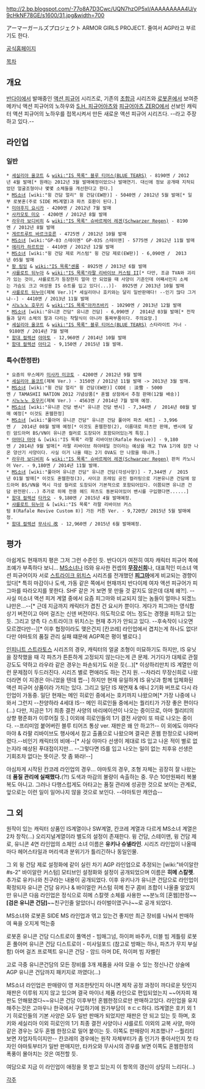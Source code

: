 http://2.bp.blogspot.com/-77o8A7D3Cwc/UQN7hzOP5xI/AAAAAAAAA4U/y9cHkNF78GE/s1600/31.jpg&width=700

アーマーガールズプロジェクト
ARMOR GIRLS PROJECT. 줄여서 AGP라고 부르기도 한다.

[http://tamashii.jp/item/category.php?eid=00030 공식홈페이지]

[[목차]]
== 개요 ==
[[반다이]]에서 발매중인 [[액션 피규어]] 시리즈로, 기존의 [[초합금]] 시리즈와 [[로봇혼]]에서 보여준 메카닉 액션 피규어의 노하우와 [[S.H. 피규어아츠]]와 [[피규어아츠 ZERO]]에서 선보인 캐릭터 액션 피규어의 노하우를 접목시켜서 만든 새로운 액션 피규어 시리즈다. --라고 주장하고 있다.--

== 라인업 ==
=== 일반 ===
 * [[세실리아 올코트]] & [[wiki:"IS 목록" 블루 티어스(BLUE TEARS)]] - 8190엔 / 2012년 4월 발매[* 원래는 2012년 3월 발매예정이었으나 발매연기. 대신에 정보 공개때 지적되었던 얼굴조형이나 몇몇 소체들을 개선한다고 한다.]
 * [[MS소녀]] [wiki:"윙 건담 얼리" 윙 건담(EW판)] - 5040엔 / 2012년 5월 발매[* 일부 로봇혼(주로 SIDE MS계열)과 파츠 호환이 된다.]
 * [[미야후지 요시카]] - 4200엔 / 2012년 7월 발매
 * [[사카모토 미오]] - 4200엔 / 2012년 8월 발매
 * [[라우라 보디비히]] & [[wiki:"IS 목록" 슈바르체어 레겐(Schwarzer Regen)]] - 8190엔 / 2012년 8월 발매
 * [[게르트루트 바르크호른]] - 4725엔 / 2012년 10월 발매
 * [[MS소녀]] [wiki:"GP-03 스테이멘" GP-03S 스테이맨] - 5775엔 / 2012년 11월 발매
 * [[에리카 하르트만]] - 4410엔 / 2012년 12월 발매
 * [[MS소녀]] [wiki:"윙 건담 제로 커스텀" 윙 건담 제로(EW판)] - 6,090엔 /  2013년 05월 발매
 * [[팡 링잉]] & [[wiki:"IS 목록"센롱]] - 8925엔 / 2013년 6월 발매
 * [[샤를로트 뒤누아]] & [[wiki:"IS 목록"라팔 리바이브 커스텀 II]][* 다만, 조금 TVA와 괴리가 있는 것이, 샤를로트가 등장한지 얼마 안 되었을 때 사양이 기준인데 어째서인지 소체는 가슴도 크고 여성용 IS 슈트를 입고 있다(...)]-  8925엔 / 2013년 10월 발매
 * [[샤를로트 뒤누아]](제복 Ver.)[* 세실리아나 호키와는 달리 일반판매다! --인기 많다 그거냐--] - 4410엔 / 2013년 11월 발매
 * [[시노노노 호우키]] & [[wiki:"IS 목록"아카츠바키]] - 10290엔 / 2013년 12월 발매 
 * [[MS소녀]] [wiki:"유니콘 건담" 유니콘 건담] - 6,090엔 /  2014년 03월 발매[* 전작들과 달리 소체의 팔과 다리는 착탈식이 아니라 통짜부품이다. 주의요망.]
 * [[세실리아 올코트]] & [[wiki:"IS 목록" 블루 티어스(BLUE TEARS)]] 스타라이트 거너 - 9180엔 / 2014년 7월 발매
 * [[함대 컬렉션]] [[야마토(함대 컬렉션)|야마토]] - 12,960엔 / 2014년 10월 발매
 * [[함대 컬렉션]] [[아타고]] - 9,150엔 / 2015년 1월 발매.

=== 특수(한정판) ===
 * 요즘의 무스메카 [[미사카 미코토]] - 4200엔 / 2012년 9월 발매
 * [[세실리아 올코트]](제복 Ver.) - 3150엔 / 2012년 11월 발매 -> 2013년 3월 발매.
 * [[MS소녀]] [wiki:"윙 건담 얼리" 윙 건담(EW판)] CODE : 淡雪 - 5000엔 / TAMASHII NATION 2012 기념상품[* 혼웹 상점에서 추첨 판매(12월 배송)]
 * [[시노노노 호우키]](제복 Ver.) - 4563엔 / 2014년 7월 발매 예정.
 * [[MS소녀]] [wiki:"유니콘 건담 밴시" 유니콘 건담 밴시] - 7,344엔 /  2014년 08월 발매 예정[* 이것도 혼웹한정]
 * [[MS소녀]] [wiki:"풀아머 유니콘 건담" 유니콘 건담 풀아머 파츠 세트] - 3,996엔 /  2014년 08월 발매 예정[* 이것도 혼웹한정(2), 이름대로 파츠만 판매, 밴시에 달린 암드아머 BS/VN이 유니콘 컬러로 도장되어 포함되어있는게 특징.]
 * [[야마다 마야]] & [wiki:"IS 목록" 라팔 리바이브(Rafale Revive)] - 9,180엔 / 2014년 9월 발매[* 라팔 리바이브 하야테일 것이라는 예상을 깨고 TVA 1기에 잠깐 나온 양산기 사양이다. 사실 이거 나올 때는 2기 OVA도 안 나왔을 때니까.]
 * [[라우라 보디비히]] & [[wiki:"IS 목록" 슈바르체어 레겐(Schwarzer Regen)]] 판처 카노니어 Ver. - 9,180엔 / 2014년 11월 발매.
 * [[MS소녀]] [wiki:"풀아머 유니콘 건담" 유니콘 건담(각성사양)] - 7,344엔 /  2015년 01월 발매[* 이것도 혼웹한정(3), 사이코 프레임 공진 컬러링으로 기본유니콘 건담에 암드아머 BS/VN을 역시 각성 컬러로 도장되어 기본적으로 포함되어있다. 이쯤되면 유니콘 건담 완전판(...) 추가로 히메 전용 헤드 파츠도 동본되어있어 밴시를 구입했다면......]
 * [[함대 컬렉션]] [[타카오(함대 컬렉션)|타카오]] - 9,180엔 / 2015년 4월 발매예정.
 * [[샤를로트 뒤누아]] & [wiki:"IS 목록" 라팔 리바이브 커스텀 Ⅱ(Rafale Revive Custom Ⅱ)] 가든 커튼 Ver. - 9,720엔/ 2015년 5월 발매예정. 
 * [[함대 컬렉션]] [[무사시(함대 컬렉션)|무사시 改]] - 12,960엔 / 2015년 6월 발매예정.

== 평가 ==

아쉽게도 현재까지 평은 그저 그런 수준인 듯. 반다이가 여전히 여자 캐릭터 피규어 쪽에 조예가 부족하다 보니... [[MS소녀]]나 IS와 유사한 컨셉의 '''[[무장신희]]'''나, 대표적인 미소녀 액션 피규어이자 서로 [[스트라이크 위치스]] 시리즈를 전개했던 '''[[피그마]]'''에게 비교되는 경향이 있다[* 특히 마감이나 도색, 가동 같은 쪽에서 현재까지 반다이제 여자 액션 피규어가 피그마를 따라오지를 못한다. SHF 같은 거 보면 못 만들 것 같지도 않은데 대체 왜?!]. --사실 미소녀 액션 피겨 계열 중에서 요즘 피그마와 비교되지 않는 놈들이 얼마나 되겠느냐만은...--[* 근데 지금까지 캐릭터가 겹친 건 요시카 뿐이다. 게다가 피그마는 영식함상기 버전이고 아머 걸즈는 신덴 버전이다. 의도적으로 어느 정도는 경쟁을 피하고 있는 듯. 그리고 양측 다 스트라이크 위치스는 현재 추가가 안되고 있다. --후속작이 나오면 모르겠다만--][* 이후 협정이라도 맺은건지 [칸코레] 라인업에서 겹치는게 하나도 없다! 다만 야마토의 품질 관리 실패 떄문에 AGP쪽은 평이 별로다.]

[[인피니트 스트라토스]] 시리즈의 경우, 캐릭터의 얼굴 조형이 미묘하기도 하지만, IS 유닛을 장착했을 때 각 파츠가 튼튼하게 고정되지 않는다는게 큰 문제. 거기다가 대체로 관절강도도 약하고 라우라 같은 경우는 파손되기도 쉬운 듯(...)[* 이상하리만치 IS 계열만 이런 문제점이 두드러진다. 시리즈 별로 편애라도 하는 건지 원. --차라리 무장신희로 나왔더라면 이 지경은 아니었을 텐데 쩝--] 하지만 현재 유일하게 IS 유닛과 함께 입체화된 액션 피규어 상품이라 가치는 있다. 그리고 일단 IS 재연재 & 애니 2기화 버프로 다시 라인업이 가동중. 일단 현재는 메인 히로인 중에서는 호키까지 나왔으며[* 가장 나중에 나와서 그런지 --찬양하라 4세대 IS-- 메인 히로인들 중에서는 퀄리티가 가장 좋은 편이다(...) 다만, 지금은 1기 최종 결전 사양의 바리에이션이 나오는 중이므로, 아마 퀄리티의 상향 평준화가 이루어질 듯.] 이외에 히로인들의 1기 결전 사양이 또 따로 나오는 중이다. --프리미엄 붙어버린 블루 티어즈 통상 ver. 재판은 왜 안 하고?!-- 이 외에도 야마다 마야 & 라팔 리바이브도 행사에서 참고 출품으로 나왔으며 결국은 혼웹 한정으로 나와버렸다.--비인기 캐릭터의 비애--[* 사실 야마다 선생이 제대로 IS 입고 나온 적이 별로 없는지라 예상된 푸대접이지만... --그렇다면 IS를 입고 나오는 일이 없는 치후유 선생은 기회조차 없다는 뜻이군. 맛 좀 봐라!--] 

야심차게 시작된 칸코레 라인업의 경우... 야마토의 경우, 조형 자체는 굉장히 잘 나왔는데 '''품질 관리에 실패했다.'''(?!) 도색과 마감의 불량이 속출하는 중. 무슨 10만원짜리 복불복도 아니고. 그러나 다행스럽게도 아타고는 품질 관리에 성공한 것으로 보이는 관계로, 앞으로는 이런 일이 일어나지 않을 것으로 보인다. --야마토만 캐안습--

== 그 외 ==

원작이 있는 캐릭터 상품인 IS계열이나 SW계열, 칸코레 계열과 다르게 MS소녀 계열은 2차 창작(...) 오리지널계열이라 별도의 설정이 존재한다. 윙 건담, 스테이맨, 윙 건담 제로, 유니콘 4연 라인업의 소체인 소녀 이름은 '''유키나 슈넬라인'''. 시리즈 라인업이 나올때마다 헤어스타일과 머리색과 분위기가 틀리긴하나 동일인물.

그 외 윙 건담 제로 설정화에 같이 실린 차기 AGP 라인업으로 추정되는 [wiki:"바이알란#s-2" 바이알란 커스텀] 모티브인 설정화와 설정이 공개되었으며 이름은 '''히메 스칼렛'''. 추가로 유키나와 친구라는 내용이 공개되었다. 이후 유키나가 유니콘 건담으로 라인업이 확정되자 유니콘 건담 유키나 & 바이얼란 커스텀 히메 친구 콤비 조합이 나올줄 알았지만 유니콘 다음 라인업은 정식으로 히메 스칼렛 소체를 사용한 ~~분노의 [혼웹]한정~~'''[검은 유니콘 건담]'''~~친구인줄 알았더니 라이벌이였구나~~로 공개 되었다.

MS소녀와 로봇혼 SIDE MS 라인업과 엮고 있는건 좋지만 최근 장비를 나눠서 판매하여 욕을 오지게 먹는중

로봇혼 유니콘 건담 디스트로이 풀액션 - 빔매그넘, 하이퍼 바주카, 더블 빔 게틀링
로봇혼 풀아머 유니콘 건담 디스트로이 - 미사일포드 (참고로 방패는 하나, 파츠가 무지 부실함)
아머 걸즈 프로젝트 유니콘 건담 - 암드 아머 DE, 하이퍼 빔 자벨린

고로 극중 유니콘건담의 모든 장비를 3개 제품을 사야 모을 수 있는 정신나간 상술에 AGP 유니콘 건담까지 패키지로 까였다(...)

MS소녀 라인업은 판매량이 영 저조한탓인지 아니면 제작 공정 과정이 까다로운 탓인지 재판은 이루워 지지 않고 있으며 결국 마이너 제품 라인으로 편입되었는지 ~~어자피 재판도 안해왔겠다~~유니콘 건담 이후부턴 혼웹한정으로만 판매하고있다. 라인업을 유지해주는것은 고마우나 한국에서 구입하기에 원가부담이 ㅎㄷㄷ하다. 
IS계열은 호키 외 1기 히로인들의 기본 사양은 모두 일반 판매가 되었지만 재판은 안 되고 있는 듯 하며, 호키와 세실리아 이외 히로인의 1기 최종 결전 사양이나 샤를로트 이외의 교복 사양, 마야 같은 경우는 모두 혼웹 한정으로 밀어 붙이는 듯. 이쪽도 판매량이 저조했나? --퀄리티 보면 자업자득이지만-- 
칸코레의 경우에는 원작 자체부터가 좀 인기가 좋아서인지 첫 타자인 야마토부터가 일반 판매지만, 타카오와 무사시의 경우를 보면 이쪽도 혼웹한정의 폭풍이 몰아치는 것은 여전할 듯.

여담으로 지금 이 라인업이 애정을 못 받고 있는지 이 항목의 갱신이 상당히 느리다(...)

[[각주]]
